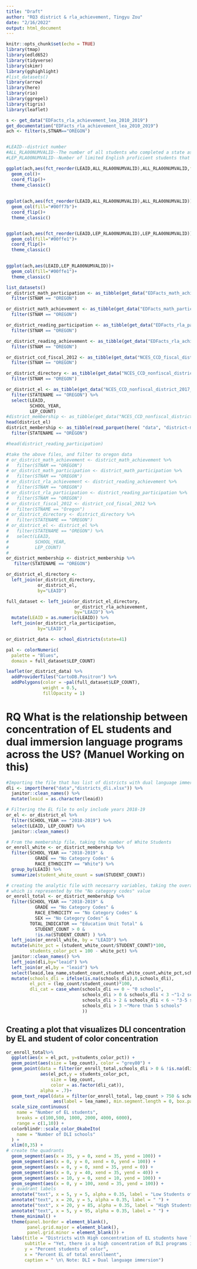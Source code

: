 ```yaml
---
title: "Draft"
author: "RQ3 district & rla_achievement, Tingyu Zou"
date: "2/16/2022"
output: html_document
---
```


```r
knitr::opts_chunk$set(echo = TRUE)
library(tmap)
library(edld652)
library(tidyverse)
library(skimr)
library(gghighlight)
#list_datasets()
library(arrow)
library(here)
library(rio)
library(ggrepel)
library(tigris)
library(leaflet)
```

```r
s <- get_data("EDFacts_rla_achievement_lea_2010_2019")
get_documentation("EDFacts_rla_achievement_lea_2010_2019")
ach <- filter(s,STNAM=="OREGON")


#LEAID--district number
#ALL_RLA00NUMVALID--The number of all students who completed a state assessment in Reading/Language Arts and for whom a proficiency level was assigned across all grades
#LEP_RLA00NUMVALID--Number of limited English proficient students that completed an assessment and for whom a proficiency level was assigned

ggplot(ach,aes(fct_reorder(LEAID,ALL_RLA00NUMVALID),ALL_RLA00NUMVALID,fill=LEP_RLA00NUMVALID))+
  geom_col()+
  coord_flip()+
  theme_classic()
   
          
ggplot(ach,aes(fct_reorder(LEAID,ALL_RLA00NUMVALID),ALL_RLA00NUMVALID))+
  geom_col(fill="#00ff7b")+
  coord_flip()+
  theme_classic() 


ggplot(ach,aes(fct_reorder(LEAID,LEP_RLA00NUMVALID),LEP_RLA00NUMVALID))+
  geom_col(fill="#00ffe1")+
  coord_flip()+
  theme_classic()   
  

ggplot(ach,aes(LEAID,LEP_RLA00NUMVALID))+
  geom_col(fill="#00ffe1")+
  theme_classic() 

```



```r
list_datasets()
or_district_math_participation <- as_tibble(get_data("EDFacts_math_achievement_lea_2010_2019")) %>% 
  filter(STNAM == "OREGON")

or_district_math_achievement <- as_tibble(get_data("EDFacts_math_participation_lea_2013_2019")) %>% 
  filter(STNAM == "OREGON")

or_district_reading_participation <- as_tibble(get_data("EDFacts_rla_participation_lea_2013_2019")) %>% 
  filter(STNAM == "OREGON")

or_district_reading_achievement <- as_tibble(get_data("EDFacts_rla_achievement_lea_2010_2019")) %>% 
  filter(STNAM == "OREGON")

or_district_ccd_fiscal_2012 <- as_tibble(get_data("NCES_CCD_fiscal_district_2012")) %>% 
  filter(STNAM == "OREGON")

or_district_directory <- as_tibble(get_data("NCES_CCD_nonfiscal_district_2017_2021_directory")) %>% 
  filter(STNAM == "OREGON")

or_district_el <- as_tibble(get_data("NCES_CCD_nonfiscal_district_2017_2021_english_learners")) %>% 
  filter(STATENAME == "OREGON") %>% 
  select(LEAID,
         SCHOOL_YEAR,
         LEP_COUNT)
#district_membership <- as_tibble(get_data("NCES_CCD_nonfiscal_district_2017_2021_membership"))
head(district_el)
district_membership <- as_tibble(read_parquet(here( "data", "district-membership-17-21.parquet"))) %>% 
  filter(STATENAME == "OREGON")

#head(district_reading_participation)

#take the above files, and filter to oregon data
# or_district_math_achievement <- district_math_achievement %>% 
#   filter(STNAM == "OREGON")
# or_district_math_participation <- district_math_participation %>% 
#   filter(STNAM == "OREGON")
# or_district_rla_achievement <- district_reading_achievement %>% 
#   filter(STNAM == "OREGON")
# or_district_rla_participation <- district_reading_participation %>% 
#   filter(STNAM == "OREGON")
# or_district_fiscal_2012 <- district_ccd_fiscal_2012 %>% 
#   filter(STNAME == "Oregon")
# or_district_directory <- district_directory %>% 
#   filter(STATENAME == "OREGON")
# or_district_el <- district_el %>% 
#   filter(STATENAME == "OREGON") %>% 
#   select(LEAID,
#          SCHOOL_YEAR,
#          LEP_COUNT)
# 
or_district_membership <- district_membership %>% 
   filter(STATENAME == "OREGON")

or_district_el_directory <- 
  left_join(or_district_directory,
            or_district_el,
            by="LEAID")

full_dataset <- left_join(or_district_el_directory,
                          or_district_rla_achievement,
                          by="LEAID") %>%
  mutate(LEAID = as.numeric(LEAID)) %>%
  left_join(or_district_rla_participation,
            by="LEAID")

or_district_data <- school_districts(state=41)

pal <- colorNumeric(
  palette = "Blues",
  domain = full_dataset$LEP_COUNT)

leaflet(or_district_data) %>%
  addProviderTiles("CartoDB.Positron") %>% 
  addPolygons(color = ~pal(full_dataset$LEP_COUNT),
              weight = 0.5,
              fillOpacity = 1) 
```


# RQ What is the relationship between concentration of EL students and dual immersion language programs across the US? (Manuel Working on this)

```r
#Importing the file that has list of districts with dual language immersion schools in Oregon
dli <- import(here("data","districts_dli.xlsx")) %>%
  janitor::clean_names() %>%
  mutate(leaid = as.character(leaid))

# Filtering the EL file to only include years 2018-19
or_el <- or_district_el %>%
  filter(SCHOOL_YEAR == "2018-2019") %>%
  select(LEAID, LEP_COUNT) %>%
  janitor::clean_names()

# From the membership file, taking the number of White Students
or_enroll_white <- or_district_membership %>%
  filter(SCHOOL_YEAR == "2018-2019" & 
           GRADE == "No Category Codes" &
           RACE_ETHNICITY == "White") %>%
  group_by(LEAID) %>%
  summarize(student_white_count = sum(STUDENT_COUNT))

# creating the analytic file with necesarry variables, taking the overall enrollment
# which is represented by the "No category codes" value
or_enroll_total <- or_district_membership %>%
  filter(SCHOOL_YEAR == "2018-2019" & 
           GRADE == "No Category Codes" &
           RACE_ETHNICITY == "No Category Codes" & 
           SEX == "No Category Codes" &
         TOTAL_INDICATOR == "Education Unit Total" &
           STUDENT_COUNT > 0 &
           !is.na(STUDENT_COUNT) ) %>%
  left_join(or_enroll_white, by = "LEAID") %>%
  mutate(white_pct = (student_white_count/STUDENT_COUNT)*100,
         students_color_pct = 100 - white_pct) %>%
  janitor::clean_names() %>%
  left_join(dli,by="leaid") %>%
  left_join(or_el,by = "leaid") %>%
  select(leaid,lea_name,student_count,student_white_count,white_pct,schools_dli, lep_count, students_color_pct) %>%
  mutate(schools_dli = ifelse(is.na(schools_dli),0,schools_dli),
         el_pct = (lep_count/student_count)*100,
         dli_cat = case_when(schools_dli == 0 ~ "0 schools",
                             schools_dli > 0 & schools_dli < 3 ~"1-2 schools",
                             schools_dli > 2 & schools_dli < 6 ~ "3-5 schools",
                             schools_dli > 3 ~"More than 5 schools"
                             ))
```

## Creating a plot that visualizes DLI concentration by EL and student of color concentration

```r

or_enroll_total%>%
  ggplot(aes(x = el_pct, y=students_color_pct)) +
  geom_point(aes(size = lep_count), color = "grey80") +
  geom_point(data = filter(or_enroll_total,schools_dli > 0 & !is.na(dli_cat)),
             aes(el_pct,y = students_color_pct, 
                 size = lep_count, 
                 color = as.factor(dli_cat)),
             alpha = .7)+
  geom_text_repel(data = filter(or_enroll_total, lep_count > 750 & schools_dli > 5),
                  aes(label = lea_name), min.segment.length = 0, box.padding = 1.05) +
  scale_size_continuous(
    name = "Number of EL students",
    breaks = c(100,500, 1000, 2000, 4000, 6000),
    range = c(1,10)) +
  colorblindr::scale_color_OkabeIto(
    name = "Number of DLI schools"
  ) +
  xlim(0,35) +
# create the quadrants
  geom_segment(aes(x = 35, y = 0, xend = 35, yend = 100)) +
  geom_segment(aes(x = 0, y = 0, xend = 0, yend = 100)) +
  geom_segment(aes(x = 0, y = 0, xend = 35, yend = 0)) +
  geom_segment(aes(x = 0, y = 40, xend = 35, yend = 40)) +
  geom_segment(aes(x = 10, y = 0, xend = 10, yend = 100)) +
  geom_segment(aes(x = 0, y = 100, xend = 35, yend = 100)) +
  # quadrant labels
  annotate("text", x = 5, y = 5, alpha = 0.35, label = "Low Students of Color &\n\ Low EL Districts") +
  annotate("text", x = 20, y = 5, alpha = 0.35, label = " ") +
  annotate("text", x = 20, y = 85, alpha = 0.35, label = "High Students of Color,\n\ High EL Districts\n\ (Candiates for DLI programs)") +
  annotate("text", x = 5, y = 95, alpha = 0.35, label = " ") +
  theme_minimal() +
  theme(panel.border = element_blank(), 
        panel.grid.major = element_blank(),
        panel.grid.minor = element_blank()) +
  labs(title = "Districts with High concentration of EL students have larger DLI programs",
       subtitle = "Yet, there is a high concentration of DLI programs in predominantly white districts",
       y = "Percent students of color", 
       x = "Percent EL of total enrollment",
       caption = " \n\ Note: DLI = Dual language immersion") 
```
